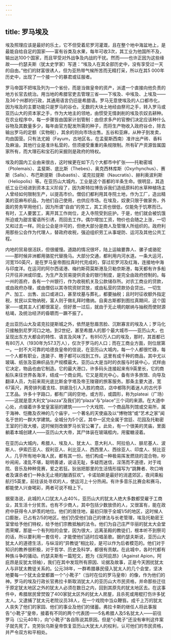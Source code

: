 ```yaml
---
---
---
```

title: 罗马埃及
---




埃及照理应该是最好的乐土，它不但受着尼罗河灌溉，且在整个地中海盆地上，是最能自给自足的国家——富有谷类及水果，每年可收3次，其工业为他国所不及，输出达100个国家，而且罕受对外战争及内战的干扰。然而——也许正因为这些缘故——约瑟夫斯（犹太史学家）写道：“埃及人在其全部历史中，没有享受过一天的自由。”他们的财富很诱人，但为亚热带气候所苦而无精打采，所以在其5 000年历史中，出现了一个接一个的暴君或征服者。

罗马帝国不把埃及列为一个省份，而是当做皇帝的资产，派遣一个直接向他负责的地方长官去统治。用当地的希腊官吏去管理三省——下埃及、中埃及、上埃及——及36个州郡的行政，其通用语言仍旧是希腊语。罗马无意使埃及的人口都市化，因为埃及的主要功能只是罗马的谷仓。无数的大块土地经由祭司之手，转入罗马或亚历山大的资本家之手，作为大地主的领地，由惯受无情剥削的埃及农奴去耕种。在农业程序中，每一步骤皆由国家计划管制：由但求多产的官僚们决定应该种什么谷物及其数量多少，每年由官方配发所需的种子，而将生产物收入政府谷仓，除去输出罗马的定额（实物税），其余的则向市场出售。五谷和亚麻，从种子到发卖，均由国营。只有法尤姆（Fayum，古地区名，在孟斐斯西南）准许出产砖、香料及麻油，其他行业是准许私营的，但须接受重重的条规限制。所有矿产资源皆属国家所有，而大理石和宝石的采掘则是政府的特权。

埃及的国内工业由来很古，这时候更在如下几个大都市中扩张——托勒密城（Ptolemais）、孟斐斯、底比斯（Thebes）、奥克西林库斯（Oxyrhynchus）、赛斯（Salîs）、布巴斯提斯（Bubastis）、诺克拉提斯（Naucratis）、赫利奥波利斯（Heliopolis）等。在亚历山大城内，工业是这个首都的半条生命。很明显，其造纸工业已经进到资本主义阶段了，因为斯特拉博告诉我们造纸原料的水草种植场主人曾经如何限制生产，以提高市价。僧侣们都利用其寺院土地，作为工厂，造出精美的亚麻布织品，为他们自己使用，也供应市场。在埃及，奴隶只限于做家务，外面的劳务罕用他们，因为所谓“自由”的劳工，其工资也很低，仅能免于饥寒而已。有时，工人要罢工，离开其工作岗位，走入寺院受到庇护。于是，他们就会被饥饿所迫或为甜言蜜语所引诱，而回去工作。偶尔增加工资，物价也会随之上涨，一切又和过去一样。同业公会是许可的，但绝大部分是商人及管理人所组织的。政府利用那些公会作为代理人，替政府收税，强迫组织劳工从事堤防、运河及其他公共工程。

内地的贸易很活跃，但很缓慢。道路的情况很坏，陆上运输要靠人、骡子或骆驼——那时候非洲都用骆驼代替挽马。大部分交通，都利用内河水道。一条大运河，河宽150英尺，是在罗马皇帝图拉真时代完成的，穿过尼罗河及红海，连接地中海与印度洋。在运河的阿尔西诺港、梅约斯荷莫斯港及贝勒奈斯港，每天都有许多船只开往非洲或印度。为生产及贸易提供资金的银行制度，是完全由政府控制的。每一州的首府，各有一个州银行，作为收税机关及公款储存所。对农工商业的贷款，或由政府办理，或由僧侣以其寺院资财贷放，或由私营的贷款协会贷出。一切生产、加工、出售、出口或进口，甚至坟墓与葬礼，都要抽税；且时时征收额外指定税，贫民以实物纳税，富人则于做礼拜时缴纳。自奥古斯都到图拉真期间，这个国家——或其主人们都很富足，但好景一过后，就由于无止境的献纳与抽税而使财源枯竭，及统治经济的昏聩而一蹶不振了。

走出亚历山大及诺克拉提斯城之外，依然是愁眉苦脸、沉默寡言的埃及人；罗马化只接触到尼罗河口之地。到2世纪，甚至希腊人的那个最大城市——亚历山大，也呈现出东方大都会的特性、语言及风味了。有850万人口的埃及，那时，其首都已有80万人（1930年为57.3万人），仅次于罗马的人口；而在工商业方面，则位居第一。一封不大可靠的哈德良皇帝的信说，在亚历山大城内，每一个人都很忙碌，每一个人都有职业，连跛子、瞎子都可以找到工作。这里有成千种的商品，其中尤以玻璃、纸张及亚麻织品生产规模最大。亚历山大是当时的衣服与时装中心，式样由它决定，物品也由它制造。它的最大港口，许多码头连接起来有9英里长，它的商船队来往世界各海洋，结成一个商业网。它又是观光中心，备有许多旅馆、向导及翻译人员，为前来观光底比斯金字塔及帝王陵寝的旅客服务。那条主要大道，宽67英尺，两旁排列着支柱、拱廊及引人入胜的商店，店中都陈列着迷人的古代手工艺品。许多十字路口，都有广阔的空地，或方形，或圆形，称为plateai（广场）——这就是意大利文“piazza”及我们的“plaza”与“place”三个词的来源。在大道中心处，点缀着许多堂皇富丽的建筑——一个大戏院、一个商品陈列馆或交易所，属于海神、恺撒及农神的几个庙宇，一个著名的天使庙及以“博物馆”或“艺术之家”闻名于世的一群大学建筑。全城分为5个区，其中一区完全属于宫廷、花园及托勒密王室的行政大楼，这时候则改做罗马长官公署了。此处，有一个很美的灵庙，里面躺着本城创建人——亚历山大大帝，其尸体装在玻璃框内，用蜜糖浸着。

在亚历山大城内，希腊人、埃及人、犹太人、意大利人、阿拉伯人、腓尼基人、波斯人、伊索匹亚人、叙利亚人、利比亚人、西西里人、西徐亚人、印度人、努比亚人，几乎所有地中海人民，都有其一份。他们构成一种极易挥发燃烧的混合物，吵吵闹闹，凌乱不堪，聪明善谑，说话无耻，多疑而迷信，淫荡而不道德，对于戏院、音乐及种种竞赛，爱之若狂。狄翁把那里的生活情形描写为“跳舞者、吹口哨者及谋杀者们一种永无止境的酗酒狂欢”。卡诺珀斯是最好的消遣郊区，夜间乘船航行5英里，前往该处寻欢的人，使运河上十分热闹。有许多音乐比赛会和赛马，都能使人兴奋喝彩，两者可说不相上下。

据斐洛说，此城的人口犹太人占40%，亚历山大的犹太人绝大多数都受雇于工商业，其生活十分贫苦。也有不少商人，其中包括少数放债的人，又很富有，能在政府中获得令人妒羡的地位。他们的居住地，最初只限于全城1/5的地区，这时候人口膨胀，已占有2/5的地区。他们仍受他们自己的律法与长老管理，埃及托勒密王室曾给予他们特权，给予他们宗教抵触的法令。他们为自己庄严华丽的犹太大会堂而荣耀，那是一个有列柱的会堂，因为很大，远离圣殿的教徒们，根本听不到祭司的话，所以要利用一套信号，才能使他们适时应唱圣歌。据约瑟夫斯说，亚历山大犹太人的道德生活，与纵淫的“异教徒”相比较，是可以作为后者模范的。他们对于知识的教养很积极，对于哲学、历史及科学，都很有贡献。在此城中，各时代都有种族斗争的骚动。约瑟夫斯有一篇短文，题为《反阿庇昂》（Against Apion，阿庇昂是反犹太领袖），我们在其中发现所有原因、论据及故事，正是今天困扰犹太人与非犹太教徒关系的。公元38年，一群希腊暴民侵入犹太人的几个会堂，坚决地要每一个犹太会堂都置一个“小靴子”（当时在位的罗马皇帝）的像，作为他们的神。罗马的埃及行政长官弗拉卡斯取消犹太人的亚历山大市民资格，并命那些迁往于原定犹太地区之外的犹太人必须在数日之内，回到其原先的犹太地区去。在这事件中，希腊居民曾焚毁了400家犹太区外的犹太人房屋，且杀死或用棍打伤许多犹太人。又逮捕了犹太元老院议员38人，在一个戏院中当众鞭笞。成千上万的犹太人丧失了他们的家园、他们的事业及他们的储蓄。弗拉卡斯的继任人将此事报告“小靴子”皇帝，接着有不同的两个代表团——5名希腊人及5名犹太人——前往罗马（公元40年），向“小靴子”各自陈说其原因。但是“小靴子”还没有审判这件案子就先死了。克劳狄乌斯皇帝恢复亚历山大犹太人的权利，认可他们的市民资格，并严令双方和平相处。